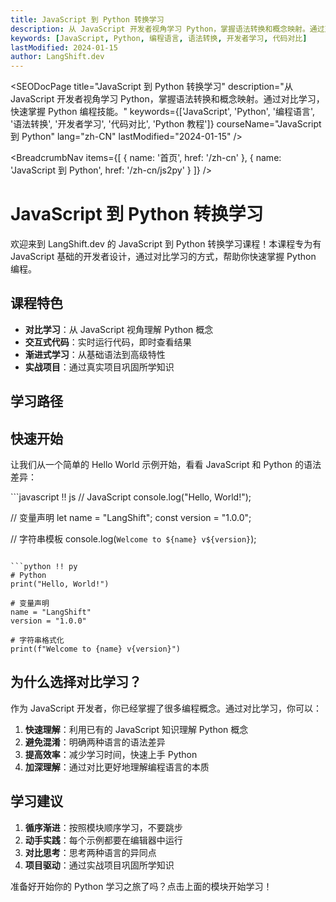 ```yaml
---
title: JavaScript 到 Python 转换学习
description: 从 JavaScript 开发者视角学习 Python，掌握语法转换和概念映射。通过对比学习，快速掌握 Python 编程技能。
keywords: [JavaScript, Python, 编程语言, 语法转换, 开发者学习, 代码对比]
lastModified: 2024-01-15
author: LangShift.dev
---
```



<SEODocPage
  title="JavaScript 到 Python 转换学习"
  description="从 JavaScript 开发者视角学习 Python，掌握语法转换和概念映射。通过对比学习，快速掌握 Python 编程技能。"
  keywords={['JavaScript', 'Python', '编程语言', '语法转换', '开发者学习', '代码对比', 'Python 教程']}
  courseName="JavaScript 到 Python"
  lang="zh-CN"
  lastModified="2024-01-15"
/>

<BreadcrumbNav
  items={[
    { name: '首页', href: '/zh-cn' },
    { name: 'JavaScript 到 Python', href: '/zh-cn/js2py' }
  ]}
/>

# JavaScript 到 Python 转换学习

欢迎来到 LangShift.dev 的 JavaScript 到 Python 转换学习课程！本课程专为有 JavaScript 基础的开发者设计，通过对比学习的方式，帮助你快速掌握 Python 编程。

## 课程特色

- **对比学习**：从 JavaScript 视角理解 Python 概念
- **交互式代码**：实时运行代码，即时查看结果
- **渐进式学习**：从基础语法到高级特性
- **实战项目**：通过真实项目巩固所学知识

## 学习路径

<Cards>
  <Card title="Python 简介" href="/zh-cn/js2py/module-00-python-introduction" />
  <Card title="语法对比" href="/zh-cn/js2py/module-01-syntax-comparison" />
  <Card title="模块系统" href="/zh-cn/js2py/module-02-module-system" />
  <Card title="面向对象与函数式编程" href="/zh-cn/js2py/module-03-oop-functional" />
  <Card title="异步编程" href="/zh-cn/js2py/module-04-async-programming" />
  <Card title="质量保证与类型注解" href="/zh-cn/js2py/module-05-quality-testing-typing" />
  <Card title="Web 开发" href="/zh-cn/js2py/module-06-web-development" />
  <Card title="数据处理与自动化" href="/zh-cn/js2py/module-07-data-automation" />
  <Card title="实战项目" href="/zh-cn/js2py/module-08-projects" />
  <Card title="高级主题" href="/zh-cn/js2py/module-09-advanced-topics" />
  <Card title="常见陷阱" href="/zh-cn/js2py/module-10-common-pitfalls" />
  <Card title="Pythonic 代码" href="/zh-cn/js2py/module-11-pythonic-code" />
  <Card title="类型注解详解" href="/zh-cn/js2py/module-12-type-annotations" />
</Cards>

## 快速开始

让我们从一个简单的 Hello World 示例开始，看看 JavaScript 和 Python 的语法差异：

<PythonEditor title="Hello World 对比" compare={true}>
```javascript !! js
// JavaScript
console.log("Hello, World!");

// 变量声明
let name = "LangShift";
const version = "1.0.0";

// 字符串模板
console.log(`Welcome to ${name} v${version}`);
```

```python !! py
# Python
print("Hello, World!")

# 变量声明
name = "LangShift"
version = "1.0.0"

# 字符串格式化
print(f"Welcome to {name} v{version}")
```
</PythonEditor>

## 为什么选择对比学习？

作为 JavaScript 开发者，你已经掌握了很多编程概念。通过对比学习，你可以：

1. **快速理解**：利用已有的 JavaScript 知识理解 Python 概念
2. **避免混淆**：明确两种语言的语法差异
3. **提高效率**：减少学习时间，快速上手 Python
4. **加深理解**：通过对比更好地理解编程语言的本质

## 学习建议

1. **循序渐进**：按照模块顺序学习，不要跳步
2. **动手实践**：每个示例都要在编辑器中运行
3. **对比思考**：思考两种语言的异同点
4. **项目驱动**：通过实战项目巩固所学知识

准备好开始你的 Python 学习之旅了吗？点击上面的模块开始学习！
